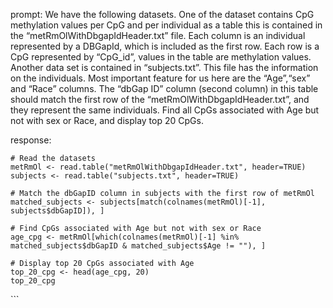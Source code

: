 prompt:
We have the following datasets. One of the dataset contains CpG methylation values per CpG and per individual as a table this is contained in the “metRmOlWithDbgapIdHeader.txt” file. Each column is an individual represented by a DBGapId, which is included as the first row. Each row is a CpG represented by "CpG_id", values in the table are methylation values. Another data set is contained in “subjects.txt”. This file has the information on the individuals. Most important feature for us here are the "Age","sex" and "Race" columns. The "dbGap ID" column (second column) in this table should match the first row of the "metRmOlWithDbgapIdHeader.txt", and they represent the same individuals. Find all CpGs associated with Age but not with sex or Race, and display top 20 CpGs.

response:
```
# Read the datasets
metRmOl <- read.table("metRmOlWithDbgapIdHeader.txt", header=TRUE)
subjects <- read.table("subjects.txt", header=TRUE)

# Match the dbGapID column in subjects with the first row of metRmOl
matched_subjects <- subjects[match(colnames(metRmOl)[-1], subjects$dbGapID]), ]

# Find CpGs associated with Age but not with sex or Race
age_cpg <- metRmOl[which(colnames(metRmOl)[-1] %in% matched_subjects$dbGapID & matched_subjects$Age != ""), ]

# Display top 20 CpGs associated with Age
top_20_cpg <- head(age_cpg, 20)
top_20_cpg
```
```
